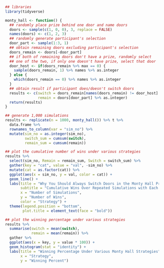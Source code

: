 ```r
## libraries
library(tidyverse)
```

```r
monty_hall <- function() {
  ## randomly place prize behind one door and name doors 
  doors <- sample(c(1, 0, 0), 3, replace = FALSE)
  names(doors) <- c(1, 2, 3)
  ## randomly generate participant's selection
  door_part <- sample(1:3, 1)
  ## obtain remaining doors excluding participant's selection
  doors_remain <- doors[-door_part]
  ## if both of remaining doors don't have a prize, randomly select
  ## one of the two, if only one doesn't have prize, select that door 
  door_host <- if(doors_remain %>% max == 0) {
    sample(doors_remain, 1) %>% names %>% as.integer
  } else {
    which(doors_remain == 0) %>% names %>% as.integer
  }
  ## obtain result if participant does/doesn't switch doors
  results <- c(switch = doors_remain[names(doors_remain) != door_host] %>% as.integer,
               remain = doors[door_part] %>% as.integer)
  return(results) 
}
```

```r
## generate 1,000 simulations
results <- replicate(n = 1000, monty_hall()) %>% t %>% 
  data.frame %>% 
  rownames_to_column(var = "sim_no") %>% 
  mutate(sim_no = as.integer(sim_no),
         switch_sum = cumsum(switch),
         remain_sum = cumsum(remain))
```

```r
## plot the cumulative number of wins under various strategies
results %>% 
  select(sim_no, Remain = remain_sum, Switch = switch_sum) %>% 
  gather(key = "cat", value = "val", -sim_no) %>% 
  mutate(cat = as.factor(cat)) %>% 
  ggplot(aes(x = sim_no, y = val, color = cat)) +
  geom_line() +
  labs(title = "Why You Should Always Switch Doors in the Monty Hall Problem",
       subtitle = "Cumulative Wins Over Repeated Simulations with Each Strategy",
       x = "Number of Simulations", 
       y = "Number of Wins",
       color = "Strategy") +
  theme(legend.position = "bottom",
        plot.title = element_text(face = "bold"))
```

```r
## plot the winning percentage under various strategies
results %>% 
  summarise(switch = mean(switch),
            remain = mean(remain)) %>% 
  gather %>% 
  ggplot(aes(x = key, y = value * 100)) +
  geom_histogram(stat = "identity") +
  labs(title = "Winning Percentage Under Various Monty Hall Strategies",
       x = "Strategy",
       y = "Winning Percent")
```
